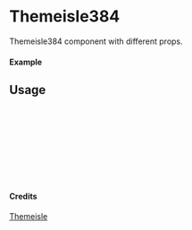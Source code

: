 
<Meta of={Themeisle384} title="Themeisle/Themeisle384" />

# Themeisle384

Themeisle384 component with different props.

#### Example

<Canvas of={Themeisle384.Primary} />

## Usage

```ts
import { Themeisle384 } from "yadl-ui";

const Example = () => {
  return (
      <Themeisle384 />
  );
};

export default Example;
```

#### Credits
[Themeisle](https://themeisle.com/illustrations)
